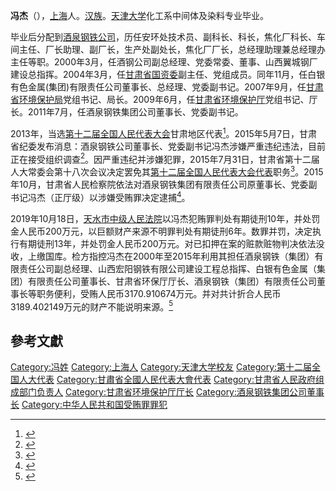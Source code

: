 '''冯杰'''（{{bd|1963年||}}），[[上海|上海]]人。[[汉族|汉族]]。[[天津大学|天津大学]]化工系中间体及染料专业毕业。

毕业后分配到[[酒泉钢铁公司|酒泉钢铁公司]]，历任安环处技术员、副科长、科长，焦化厂科长、车间主任、厂长助理、副厂长，生产处副处长，焦化厂厂长，总经理助理兼总经理办主任等职。2000年3月，任酒钢公司副总经理、党委常委、董事、山西翼城钢厂建设总指挥。2004年3月，任[[甘肃省国资委|甘肃省国资委]]副主任、党组成员。同年11月，任白银有色金属(集团)有限责任公司董事长、总经理、党委副书记。2007年9月，任[[甘肃省环境保护局|甘肃省环境保护局]]党组书记、局长。2009年6月，任[[甘肃省环境保护厅|甘肃省环境保护厅]]党组书记、厅长。2011年7月，任酒泉钢铁集团公司董事长、党委副书记。

2013年，当选[[第十二届全国人民代表大会|第十二届全国人民代表大会]]甘肃地区代表<ref>{{cite news|title=全国人大代表信息-冯杰|url=http://210.82.31.1:8084/delegate/viewDelegate.action?dbid=122515|accessdate=2013-04-05|newspaper=全国人大网|deadurl=yes|archiveurl=https://web.archive.org/web/20150518064617/http://www.npc.gov.cn/delegate/viewDelegate.action?dbid=122515|archivedate=2015-05-18}}</ref>。2015年5月7日，甘肃省纪委发布消息：酒泉钢铁公司董事长、党委副书记冯杰涉嫌严重违纪违法，目前正在接受组织调查<ref>{{cite web|url=http://money.163.com/15/0507/17/AP1GP7OR00253B0H.html|title=钢铁业又一虎落马 酒泉钢铁老大冯杰被调查|publisher=网易|accessdate=2015-05-07|archive-url=https://web.archive.org/web/20150510032525/http://money.163.com/15/0507/17/AP1GP7OR00253B0H.html|archive-date=2015-05-10|dead-url=yes}}</ref>。因严重违纪并涉嫌犯罪，2015年7月31日，甘肃省第十二届人大常委会第十八次会议决定罢免其[[第十二届全国人民代表大会代表|第十二届全国人民代表大会代表]]职务<ref>{{cite news|title=第十二届全国人民代表大会常务委员会代表资格审查委员会关于个别代表的代表资格的报告（2015年8月29日第十二届全国人民代表大会常务委员会第十六次会议通过）|url=http://www.npc.gov.cn/wxzl/gongbao/2015-11/11/content_1951916.htm|accessdate=2016-07-04|newspaper=中国人大网|archive-date=2016-08-28|archive-url=https://web.archive.org/web/20160828174017/http://www.npc.gov.cn/wxzl/gongbao/2015-11/11/content_1951916.htm|dead-url=no}}</ref>。2015年10月，甘肃省人民检察院依法对酒泉钢铁集团有限责任公司原董事长、党委副书记冯杰（正厅级）以涉嫌受贿罪决定逮捕<ref>{{cite news|title=酒泉钢铁集团原董事长冯杰涉嫌受贿罪被决定逮捕|url=http://politics.people.com.cn/n/2015/1010/c1001-27682076.html|accessdate=2016-07-04|newspaper=人民网|archive-date=2016-08-17|archive-url=https://web.archive.org/web/20160817003800/http://politics.people.com.cn/n/2015/1010/c1001-27682076.html|dead-url=no}}</ref>。

2019年10月18日，[[天水市中级人民法院|天水市中级人民法院]]以冯杰犯贿罪判处有期徒刑10年，并处罚金人民币200万元，以巨额财产来源不明罪判处有期徒刑6年。数罪并罚，决定执行有期徒刑13年，并处罚金人民币200万元。对已扣押在案的赃款赃物判决依法没收，上缴国库。检方指控冯杰在2000年至2015年利用其担任酒泉钢铁（集团）有限责任公司副总经理、山西宏阳钢铁有限公司建设工程总指挥、白银有色金属（集团）有限责任公司董事长、甘肃省环保厅厅长、酒泉钢铁（集团）有限责任公司董事长等职务便利，受贿人民币3170.910674万元。并对共计折合人民币3189.402149万元的财产不能说明来源。<ref>{{cite web |author1=每日甘肃 |title=酒钢公司原董事长冯杰一审被判13年 |url=https://baijiahao.baidu.com/s?id=1647784421923776535&wfr=spider&for=pc |website=baijiahao.baidu.com |accessdate=2019-10-19}}</ref>

==參考文獻==
{{reflist}}

{{中共十八大到十九大期间的反腐败工作}}

[[Category:冯姓|Category:冯姓]]
[[Category:上海人|Category:上海人]]
[[Category:天津大学校友|Category:天津大学校友]]
[[Category:第十二届全国人大代表|Category:第十二届全国人大代表]]
[[Category:甘肅省全國人民代表大會代表|Category:甘肅省全國人民代表大會代表]]
[[Category:甘肃省人民政府组成部门负责人|Category:甘肃省人民政府组成部门负责人]]
[[Category:甘肃省环境保护厅厅长|Category:甘肃省环境保护厅厅长]]
[[Category:酒泉钢铁集团公司董事长|Category:酒泉钢铁集团公司董事长]]
[[Category:中华人民共和国受贿罪罪犯|Category:中华人民共和国受贿罪罪犯]]